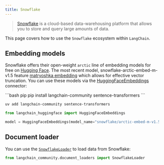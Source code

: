 ```yaml
---
title: Snowflake
---
```


> [Snowflake](https://www.snowflake.com/) is a cloud-based data-warehousing platform
> that allows you to store and query large amounts of data.

This page covers how to use the `Snowflake` ecosystem within `LangChain`.

## Embedding models

Snowflake offers their open-weight `arctic` line of embedding models for free
on [Hugging Face](https://huggingface.co/Snowflake/snowflake-arctic-embed-m-v1.5). The most recent model, snowflake-arctic-embed-m-v1.5 feature [matryoshka embedding](https://arxiv.org/abs/2205.13147) which allows for effective vector truncation.
You can use these models via the
[HuggingFaceEmbeddings](/oss/python/integrations/text_embedding/huggingfacehub) connector:

<CodeGroup>
```bash pip
pip install langchain-community sentence-transformers
```

```bash uv
uv add langchain-community sentence-transformers
```
</CodeGroup>

```python
from langchain_huggingface import HuggingFaceEmbeddings

model = HuggingFaceEmbeddings(model_name="snowflake/arctic-embed-m-v1.5")
```

## Document loader

You can use the [`SnowflakeLoader`](/oss/python/integrations/document_loaders/snowflake)
to load data from Snowflake:

```python
from langchain_community.document_loaders import SnowflakeLoader
```

